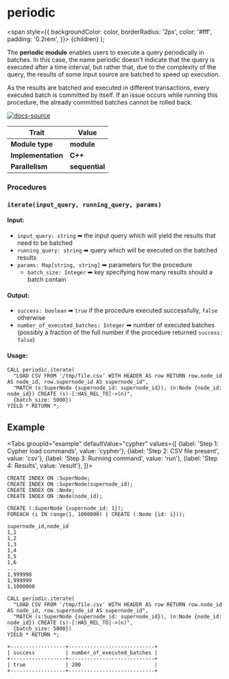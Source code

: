 
# periodic


<span
style={{
  backgroundColor: color,
  borderRadius: '2px',
  color: '#fff',
  padding: '0.2rem',
}}>
{children}
</span>
);

The **periodic module** enables users to execute a query periodically in
batches. In this case, the name periodic doesn't indicate that the query is
executed after a time interval, but rather that, due to the complexity of the
query, the results of some input source are batched to speed up execution.

<Callout type="warning">

As the results are batched and executed in different transactions, every
executed batch is committed by itself. If an issue occurs while running this
procedure, the already committed batches cannot be rolled back.

</Callout>

[![docs-source](https://img.shields.io/badge/source-graph_util-FB6E00?logo=github&style=for-the-badge)](https://github.com/memgraph/mage/blob/cpp/graph_util_module)

| Trait               | Value                                                                                                     |
| ------------------- | --------------------------------------------------------------------------------------------------------- |
| **Module type**     | <Highlight color="#FB6E00">**module**</Highlight>                                                         |
| **Implementation**  | <Highlight color="#FB6E00">**C++**</Highlight>                                                           |
| **Parallelism**     | <Highlight color="#FB6E00">**sequential**</Highlight>                                                   |

### Procedures

### `iterate(input_query, running_query, params)`

#### Input:

- `input_query: string` ➡ the input query which will yield the results that need to be batched
- `running_query: string` ➡ query which will be executed on the batched results
- `params: Map[string, string]` ➡ parameters for the procedure
  - `batch_size: Integer` ➡ key specifying how many results should a batch contain


#### Output:

- `success: boolean` ➡ `true` if the procedure executed successfully, `false` otherwise
- `number_of_executed_batches: Integer` ➡ number of executed batches (possibly a fraction of the full number if the procedure returned `success: false`)

#### Usage:

```cypher
CALL periodic.iterate(
  "LOAD CSV FROM '/tmp/file.csv' WITH HEADER AS row RETURN row.node_id AS node_id, row.supernode_id AS supernode_id", 
  "MATCH (s:SuperNode {supernode_id: supernode_id}), (n:Node {node_id: node_id}) CREATE (s)-[:HAS_REL_TO]->(n)", 
  {batch_size: 5000}) 
YIELD * RETURN *;
```

## Example

<Tabs
groupId="example"
defaultValue="cypher"
values={[
{label: 'Step 1: Cypher load commands', value: 'cypher'},
{label: 'Step 2: CSV file present', value: 'csv'},
{label: 'Step 3: Running command', value: 'run'},
{label: 'Step 4: Results', value: 'result'},
]}>

<TabItem value="cypher">

```cypher
CREATE INDEX ON :SuperNode;
CREATE INDEX ON :SuperNode(supernode_id);
CREATE INDEX ON :Node;
CREATE INDEX ON :Node(node_id);

CREATE (:SuperNode {supernode_id: 1});
FOREACH (i IN range(1, 1000000) | CREATE (:Node {id: i}));
```

  </TabItem>
<TabItem value="csv">

```cypher
supernode_id,node_id
1,1
1,2
1,3
1,4
1,5
1,6
...
1,999998  
1,999999
1,1000000
```

  </TabItem>
  <TabItem value="run">

```cypher
CALL periodic.iterate(
  "LOAD CSV FROM '/tmp/file.csv' WITH HEADER AS row RETURN row.node_id AS node_id, row.supernode_id AS supernode_id", 
  "MATCH (s:SuperNode {supernode_id: supernode_id}), (n:Node {node_id: node_id}) CREATE (s)-[:HAS_REL_TO]->(n)", 
  {batch_size: 5000}) 
YIELD * RETURN *;
```

  </TabItem>
  <TabItem value="result">

```plaintext
+------------------+----------------------------+
| success          | number_of_executed_batches |
+------------------+----------------------------+
| true             | 200                        |
+------------------+----------------------------+

```

  </TabItem>
</Tabs>

